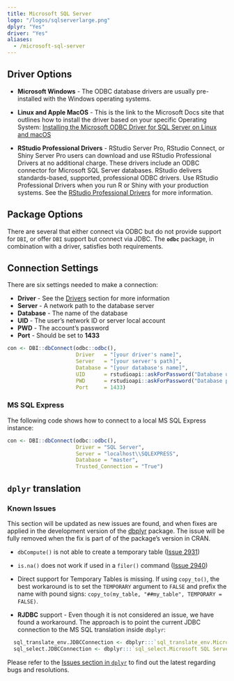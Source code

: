 ```yaml
---
title: Microsoft SQL Server
logo: "/logos/sqlserverlarge.png"
dplyr: "Yes"
driver: "Yes"
aliases:
  - /microsoft-sql-server
---
```


## Driver Options

- **Microsoft Windows**  - The ODBC database drivers are usually pre-installed with the Windows operating systems. 

- **Linux and Apple MacOS** - This is the link to the Microsoft Docs site that outlines how to install the driver based on your specific Operating System: [Installing the Microsoft ODBC Driver for SQL Server on Linux and macOS](https://docs.microsoft.com/en-us/sql/connect/odbc/linux-mac/installing-the-microsoft-odbc-driver-for-sql-server) 

- **RStudio Professional Drivers** - RStudio Server Pro, RStudio Connect, or Shiny Server Pro users can download and use RStudio Professional Drivers at no additional charge. These drivers include an ODBC connector for Microsoft SQL Server databases.  RStudio delivers standards-based, supported, professional ODBC drivers. Use RStudio Professional Drivers when you run R or Shiny with your production systems. See the [RStudio Professional Drivers](https://www.rstudio.com/products/drivers/) for more information. 

## Package Options

There are several that either connect via ODBC but do not provide support for `DBI`, or offer `DBI` support but connect via JDBC.  The **`odbc`** package, in combination with a driver, satisfies both requirements.

## Connection Settings

There are six settings needed to make a connection:

  - **Driver** - See the [Drivers](/drivers) section for more information 
  - **Server** - A network path to the database server
  - **Database** - The name of the database
  - **UID** - The user's network ID or server local account
  - **PWD** - The account's password
  - **Port** - Should be set to **1433**

```r
con <- DBI::dbConnect(odbc::odbc(),
                      Driver   = "[your driver's name]",
                      Server   = "[your server's path]",
                      Database = "[your database's name]",
                      UID      = rstudioapi::askForPassword("Database user"),
                      PWD      = rstudioapi::askForPassword("Database password"),
                      Port     = 1433)
```

### MS SQL Express

The following code shows how to connect to a local MS SQL Express instance:

```r
con <- DBI::dbConnect(odbc::odbc(), 
                      Driver = "SQL Server", 
                      Server = "localhost\\SQLEXPRESS", 
                      Database = "master", 
                      Trusted_Connection = "True")

```

## `dplyr` translation

### Known Issues

This section will be updated as new issues are found, and when fixes are applied in the development version of the [dbplyr](https://github.com/tidyverse/dplyr) package.  The issue will be fully removed when the fix is part of of the package's version in CRAN.

- `dbCompute()` is not able to create a temporary table ([Issue 2931](https://github.com/tidyverse/dplyr/issues/2931))

- `is.na()` does not work if used in a `filer()` command ([Issue 2940](https://github.com/tidyverse/dplyr/issues/2940))

- Direct support for Temporary Tables is missing. If using `copy_to()`, the best workaround is to set the `TEMPORARY` argument to `FALSE` and prefix the name with pound signs: `copy_to(my_table, "##my_table", TEMPORARY = FALSE)`.

- **RJDBC** support - Even though it is not considered an issue, we have found a workaround.  The approach is to point the current JDBC connection to the MS SQL translation inside `dbplyr`: 
```r
  sql_translate_env.JDBCConnection <- dbplyr:::`sql_translate_env.Microsoft SQL Server`
  sql_select.JDBCConnection <- dbplyr:::`sql_select.Microsoft SQL Server`
```

Please refer to the [Issues section in `dplyr`](https://github.com/tidyverse/dplyr/issues/) to find out the latest regarding bugs and resolutions.




